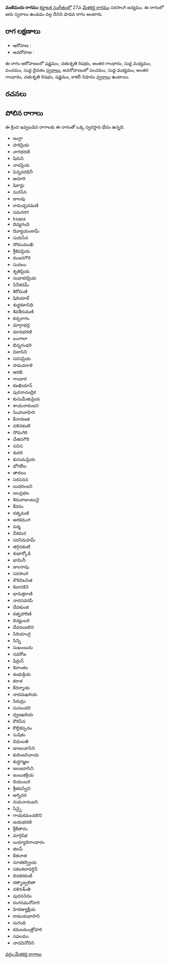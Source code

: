 {{Infobox ragam
	| name          	= మణిమయ
	| synonym	    	= 
	| mela          	= 
	| chakra        	= 
	| janaka        	= 
	| type          	= శాడవ
	| arohanam      	= {{svaraC|S|R2|G3|M1|P|D1}} 
	| avarohanam    	= {{svaraC|P|M1|G3|R2|S|N3}}
	| jeeva         	=
	| chhaya        	=
	| nyasa         	=
	| vishesha      	= 
	| equivalent  		= 
}}
{{కర్ణాటక సంగీత రాగాలు}}
'''మణిమయ రాగము''' [[కర్ణాటక సంగీతం]]లో 27వ [[మేళకర్త రాగము]] సరసాంగి జన్యము.  ఈ రాగంలో ఆరు స్వరాలు ఉండడం వల్ల దీనిని షాడవ రాగం అంటారు.


==రాగ లక్షణాలు==


* ఆరోహణ : {{svaraC|S|R2|G3|M1|P|D1}} 
* అవరోహణ : {{svaraC|P|M1|G3|R2|S|N3}}

ఈ రాగం ఆరోహణంలో షడ్జమం, చతుశృతి రిషభం, అంతర గాంధారం, సుద్ద మధ్యమం, పంచమం, సుద్ద దైవతం [[స్వరాలు]], అవరోహణంలో పంచమం, సుద్ద మధ్యమం, అంతర గాంధారం, చతుశృతి రిషభం, షడ్జమం, కాకలీ నిషాదం [[స్వరాలు]] ఉంటాయి.

==రచనలు==



==పోలిన రాగాలు==
ఈ క్రింద ఇవ్వబడిన రాగాలకు ఈ రాగంతో ఒక్క స్వరస్థాన భేదం ఉన్నది.
* జంగ్లా
* హరిప్రియ
* నాగభరణి
* షిరుని
* నాదప్రియ
* పెన్నవరధినీ
* ఆదూరి
* షికార్లు
* సురసేన
* జాలవు
* రామచ్ఛదమణి
* సమరరగ
* ksapa
* దివ్యగంధి
* దివ్యాయంకామ్
* సురుసేన
* సోముముఖి
* శ్రీశివప్రియ
* రంజనగౌరి
* సుదలం
* శృతిప్రియ
* సుధాకరప్రియ
* సినీకరమ్
* శిరోమణి
* షిరియాల్
* శుధ్ధకళానిధి
* శివశీరుమణి
* కచ్చరాగం
* మార్గాభద్ర
* మానభరణి
* బంగాలా
* భిన్నగంధరి
* విలాసిని
* సరసప్రియ
* సామవరాళి
* ఆరభి
* గాంధార
* కజఖియాన్
* పురనాచంద్రిక
* కుసుమేతుప్రియ
* శాయనారంజని
* సింహవాహిని
* కేనారణత
* నళినకంటి
* సోమగిరి
* చేతనగౌరి
* సచిన
* శుదరి
* కుసుమప్రియ
* భోగలీల
* తారలం
* సరసనన
* బుధరంజని
* జలప్రభల
* శిరువాజుంటునై
* కేదరం
* రత్నమణి
* అరకముగ
* పద్మ
* చీకమర
* సరసిరుహమ్
* తగ్గినకంటి
* శుభార్కోడి
* భామినీ
* జులరావు
* సరసాంగి
* శౌరివిలసిత
* శివానకిని
* భానుక్రరాణి
* నాదసవరపి
* దేవకుంజి
* రత్నహారిణి
* దివ్యంబరి
* దేవరంజలిని
* సిరియాంగై
* సిన్ని
* సుఖంబును
* నవరోజ
* షిర్గున్
* శివాంతం
* శంభుక్రియ
* కరాళ
* కేదర్శాయ
* నాదమఖరియ
* సిరుద్రం
* సుసుందరి
* ధ్వజఖరియ
* కౌరిసేన
* కొల్లికప్పనం
* సుషికం
* విధంబతి
* జాజలవాసిని
* కురింజనిచాయ
* శుధ్ధగజ్జల
* జలజవాసిని
* జంబుకక్రియ
* దియంబరి
* శ్రీతపస్విని
* అగ్నిదర
* నయనారంజని
* సిన్నై
* గాయకమండలిని
* జయభరణి
* శ్రీకేతారం
* మార్గెషిక
* బయ్యాదిగాంధారం
* జిలప్
* కేతనాత
* సూతకర్ప్రియ
* సకలకలావర్ధినీ
* దినకరకంటి
* రత్నాజ్వలితా
* నళినశ్ంతి
* పురననిదం
* రంగనమనోహరి
* హిరణ్యాక్షీయ
* రామయభాసాని
* సుగంధి
* కమలమంత్రోహరి
* సఫలము
* నాదవినోదిని



[[వర్గం:మేళకర్త రాగాలు]]